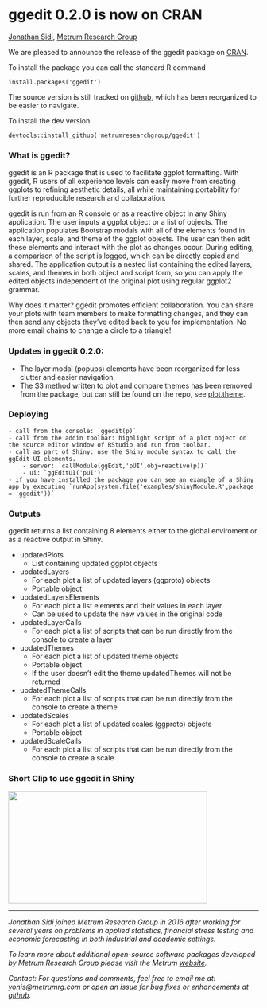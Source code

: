 # ggedit 0.2.0 is now on CRAN


<a href="https://github.com/yonicd/" target="_blank">Jonathan Sidi</a>, <a href="http://metrumrg.com/opensourcetools.html" target="_blank">Metrum Research Group</a>

<!---
<img src="https://raw.githubusercontent.com/metrumresearchgroup/ggedit/master/Miscellaneous/BlogPosts/Four/introPic1.png" width="400" height="225" style="width: 400px; height: 225px;">
--->

We are pleased to announce the release of the ggedit package on [CRAN](https://cran.r-project.org/web/packages/ggedit/index.html). 

To install the package you can call the standard R command

```
install.packages('ggedit')
```
The source version is still tracked on [github](https://github.com/metrumresearchgroup/ggedit), which has been reorganized to be easier to navigate. 

To install the dev version:

```
devtools::install_github('metrumresearchgroup/ggedit')
```

### What is ggedit?

ggedit is an R package that is used to facilitate ggplot formatting. With ggedit, R users of all experience levels can easily move from creating ggplots to refining aesthetic details, all while maintaining portability for further reproducible research and collaboration. 

ggedit is run from an R console or as a reactive object in any Shiny application. The user inputs a ggplot object or a list of objects. The application populates Bootstrap modals with all of the elements found in each layer, scale, and theme of the ggplot objects. The user can then edit these elements and interact with the plot as changes occur. During editing, a comparison of the script is logged, which can be directly copied and shared. The application output is a nested list containing the edited layers, scales, and themes in both object and script form, so you can apply the edited objects independent of the original plot using regular ggplot2 grammar. 

Why does it matter? ggedit promotes efficient collaboration. You can share your plots with team members to make formatting changes, and they can then send any objects they’ve edited back to you for implementation. No more email chains to change a circle to a triangle!

### Updates in ggedit 0.2.0:

  - The layer modal (popups) elements have been reorganized for less clutter and easier navigation.
  - The S3 method written to plot and compare themes has been removed from the package, but can still be found on the repo, see [plot.theme](https://github.com/metrumresearchgroup/ggedit/blob/master/Miscellaneous/Utilities/plot.theme.R).

### Deploying

    - call from the console: `ggedit(p)`
    - call from the addin toolbar: highlight script of a plot object on the source editor window of RStudio and run from toolbar.
    - call as part of Shiny: use the Shiny module syntax to call the ggEdit UI elements.
        - server: `callModule(ggEdit,'pUI',obj=reactive(p))`
        - ui: `ggEditUI('pUI')`
    - if you have installed the package you can see an example of a Shiny app by executing `runApp(system.file('examples/shinyModule.R',package = 'ggedit'))`
    

### Outputs

ggedit returns a list containing 8 elements either to the global enviroment or as a reactive output in Shiny.

  - updatedPlots
    - List containing updated ggplot objects
  - updatedLayers
    - For each plot a list of updated layers (ggproto) objects
    - Portable object
  - updatedLayersElements
    - For each plot a list elements and their values in each layer
    - Can be used to update the new values in the original code
  - updatedLayerCalls
    - For each plot a list of scripts that can be run directly from the console to create a layer
  - updatedThemes
    - For each plot a list of updated theme objects
    - Portable object
    - If the user doesn't edit the theme updatedThemes will not be returned
  - updatedThemeCalls
    - For each plot a list of scripts that can be run directly from the console to create a theme
  - updatedScales
    - For each plot a list of updated scales (ggproto) objects
    - Portable object
  - updatedScaleCalls
      - For each plot a list of scripts that can be run directly from the console to create a scale

### Short Clip to use ggedit in Shiny

<p><a href="https://www.youtube.com/embed/pJ1kbd_OVwg"><img src="http://img.youtube.com/vi/pJ1kbd_OVwg/0.jpg?image_play_button_size=2x&amp;image_crop_resized=960x540&amp;image_play_button=1&amp;image_play_button_color=71aadbe0" width="400" height="225" style="width: 400px; height: 225px;"></a></p>

<hr>
<em>
Jonathan Sidi joined Metrum Research Group in 2016 after working for several years on problems in applied statistics, financial stress testing and economic forecasting in both industrial and academic settings.

To learn more about additional open-source software packages developed by Metrum Research Group please visit the Metrum <a href="http://metrumrg.com/opensourcetools.html" target="_blank">website</a>.

Contact: For questions and comments, feel free to email me at: yonis@metrumrg.com or open an issue for bug fixes or enhancements at <a href="https://github.com/metrumresearchgroup/ggedit/issues" target="_blank">github</a>.
</em>